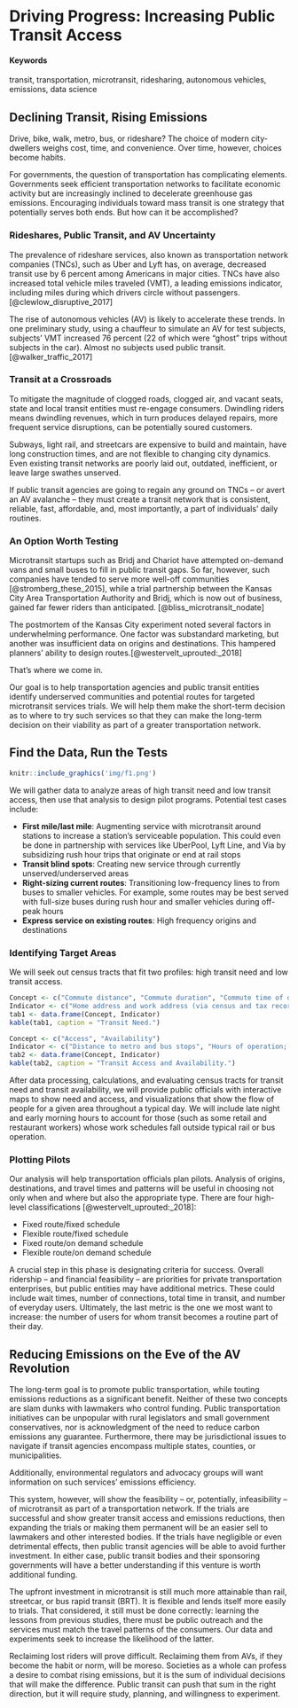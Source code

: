 # Driving Progress: Increasing Public Transit Access {#driving-progress}

#### Keywords {-}

transit, transportation, microtransit, ridesharing, autonomous vehicles, emissions, data science

## Declining Transit, Rising Emissions


Drive, bike, walk, metro, bus, or rideshare? The choice of modern city-dwellers weighs cost, time, and convenience. Over time, however, choices become habits. 

For governments, the question of transportation has complicating elements. Governments seek efficient transportation networks to facilitate economic activity but are increasingly inclined to decelerate greenhouse gas emissions. Encouraging individuals toward mass transit is one strategy that potentially serves both ends. But how can it be accomplished?


### Rideshares, Public Transit, and AV Uncertainty

The prevalence of rideshare services, also known as transportation network companies (TNCs), such as Uber and Lyft has, on average, decreased transit use by 6 percent among Americans in major cities. TNCs have also increased total vehicle miles traveled (VMT), a leading emissions indicator, including miles during which drivers circle without passengers. [@clewlow_disruptive_2017]

The rise of autonomous vehicles (AV) is likely to accelerate these trends. In one preliminary study, using a chauffeur to simulate an AV for test subjects, subjects’ VMT increased 76 percent (22 of which were “ghost” trips without subjects in the car). Almost no subjects used public transit. [@walker_traffic_2017]

### Transit at a Crossroads

To mitigate the magnitude of clogged roads, clogged air, and vacant seats, state and local transit entities must re-engage consumers. Dwindling riders means dwindling revenues, which in turn produces delayed repairs, more frequent service disruptions, can be potentially soured customers. 

Subways, light rail, and streetcars are expensive to build and maintain, have long construction times, and are not flexible to changing city dynamics. Even existing transit networks are poorly laid out, outdated, inefficient, or leave large swathes unserved. 

If public transit agencies are going to regain any ground on TNCs -- or avert an AV avalanche -- they must create a transit network that is consistent, reliable, fast, affordable, and, most importantly, a part of individuals’ daily routines. 

### An Option Worth Testing

Microtransit startups such as Bridj and Chariot have attempted on-demand vans and small buses to fill in public transit gaps. So far, however, such companies have tended to serve more well-off communities [@stromberg_these_2015], while a trial partnership between the Kansas City Area Transportation Authority and Bridj, which is now out of business, gained far fewer riders than anticipated. [@bliss_microtransit_nodate]

The postmortem of the Kansas City experiment noted several factors in underwhelming performance. One factor was substandard marketing, but another was insufficient data on origins and destinations. This hampered planners’ ability to design routes.[@westervelt_uprouted:_2018]

That’s where we come in.

Our goal is to help transportation agencies and public transit entities identify underserved communities and potential routes for targeted microtransit services trials. We will help them make the short-term decision as to where to try such services so that they can make the long-term decision on their viability as part of a greater transportation network.

## Find the Data, Run the Tests

```r
knitr::include_graphics('img/f1.png')
```

We will gather data to analyze areas of high transit need and low transit access, then use that analysis to design pilot programs. Potential test cases include:

* **First mile/last mile**: Augmenting service with microtransit around stations to increase a station’s serviceable population. This could even be done in partnership with services like UberPool, Lyft Line, and Via by subsidizing rush hour trips that originate or end at rail stops
* **Transit blind spots**: Creating new service through currently unserved/underserved areas
* **Right-sizing current routes**: Transitioning low-frequency lines to from buses to smaller vehicles. For example, some routes may be best served with full-size buses during rush hour and smaller vehicles during off-peak hours
* **Express service on existing routes**: High frequency origins and destinations

### Identifying Target Areas

We will seek out census tracts that fit two profiles: high transit need and low transit access.

```r
Concept <- c("Commute distance", "Commute duration", "Commute time of day", "Commute cost")
Indicator <- c("Home address and work address (via census and tax records)", "Duration for computed routes", "Difference between rush hour and off-peak volumes; duration of rush hour", "Tolls, gas (using estimated fuel efficiency based on vehicle type from DMV data), annual cost of car ownership; parking availability and costs")
tab1 <- data.frame(Concept, Indicator)
kable(tab1, caption = "Transit Need.")

Concept <- c("Access", "Availability")
Indicator <- c("Distance to metro and bus stops", "Hours of operation; frequency and regularity of service")
tab2 <- data.frame(Concept, Indicator)
kable(tab2, caption = "Transit Access and Availability.")
```

After data processing, calculations, and evaluating census tracts for transit need and transit availability, we will provide public officials with interactive maps to show need and access, and visualizations that show the flow of people for a given area throughout a typical day. We will include late night and early morning hours to account for those (such as some retail and restaurant workers) whose work schedules fall outside typical rail or bus operation.

### Plotting Pilots

Our analysis will help transportation officials plan pilots. Analysis of origins, destinations, and travel times and patterns will be useful in choosing not only when and where but also the appropriate type. There are four high-level classifications [@westervelt_uprouted:_2018]:

* Fixed route/fixed schedule 
* Flexible route/fixed schedule
* Fixed route/on demand schedule
* Flexible route/on demand schedule 

A crucial step in this phase is designating criteria for success. Overall ridership -- and financial feasibility -- are priorities for private transportation enterprises, but public entities may have additional metrics. These could include wait times, number of connections, total time in transit, and number of everyday users. Ultimately, the last metric is the one we most want to increase: the number of users for whom transit becomes a routine part of their day.

## Reducing Emissions on the Eve of the AV Revolution

The long-term goal is to promote public transportation, while touting emissions reductions as a significant benefit. Neither of these two concepts are slam dunks with lawmakers who control funding. Public transportation initiatives can be unpopular with rural legislators and small government conservatives, nor is acknowledgment of the need to reduce carbon emissions any guarantee. Furthermore, there may be jurisdictional issues to navigate if transit agencies encompass multiple states, counties, or municipalities. 

Additionally, environmental regulators and advocacy groups will want information on such services’ emissions efficiency.

This system, however, will show the feasibility -- or, potentially, infeasibility -- of microtransit as part of a transportation network. If the trials are successful and show greater transit access and emissions reductions, then expanding the trials or making them permanent will be an easier sell to lawmakers and other interested bodies.  If the trials have negligible or even detrimental effects, then public transit agencies will be able to avoid further investment. In either case, public transit bodies and their sponsoring governments will have a better understanding if this venture is worth additional funding.

The upfront investment in microtransit is still much more attainable than rail, streetcar, or bus rapid transit (BRT). It is flexible and lends itself more easily to trials. That considered, it still must be done correctly: learning the lessons from previous studies, there must be public outreach and the services must match the travel patterns of the consumers. Our data and experiments seek to increase the likelihood of the latter.

Reclaiming lost riders will prove difficult. Reclaiming them from AVs, if they become the habit or norm, will be moreso. Societies as a whole can profess a desire to combat rising emissions, but it is the sum of individual decisions that will make the difference. Public transit can push that sum in the right direction, but it will require study, planning, and willingness to experiment.